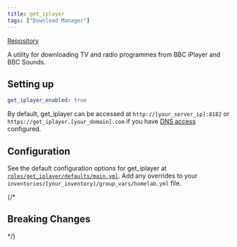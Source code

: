 ```yaml
---
title: get_iplayer
tags: ["Download Manager"]
---
```



[Repository](https://github.com/get-iplayer/get_iplayer)

<Tags tags={frontmatter.tags} />

A utility for downloading TV and radio programmes from BBC iPlayer and BBC Sounds.

## Setting up

```yaml title="inventories/homelab/group_vars/homelab.yml"
get_iplayer_enabled: true
```

By default, get_iplayer can be accessed at `http://[your_server_ip]:8182` or `https://get_iplayer.[your_domain].com` if you have [DNS access](../../guides/dns-access/) configured.

## Configuration

See the default configuration options for get_iplayer at [`roles/get_iplayer/defaults/main.yml`](https://github.com/Dylancyclone/ansible-homelab-orchestration/blob/main/roles/get_iplayer/defaults/main.yml).
Add any overrides to your `inventories/[your_inventory]/group_vars/homelab.yml` file.

{/* 

## Breaking Changes

*/}